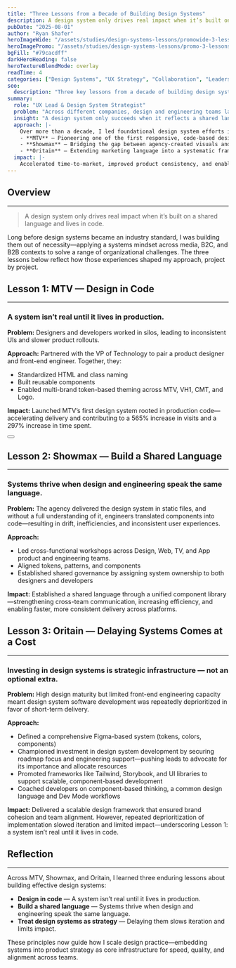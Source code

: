 ```yaml
---
title: "Three Lessons from a Decade of Building Design Systems"
description: A design system only drives real impact when it’s built on a shared language and lives in code.
pubDate: "2025-08-01"
author: "Ryan Shafer"
heroImageWide: "/assets/studies/design-systems-lessons/promowide-3-lessons.webp"
heroImagePromo: "/assets/studies/design-systems-lessons/promo-3-lessons.webp"
bgFill: "#79cacdff"
darkHeroHeading: false
heroTextureBlendMode: overlay
readTime: 4
categories: ["Design Systems", "UX Strategy", "Collaboration", "Leadership", "Optimization"]
seo:
  description: "Three key lessons from a decade of building design systems at MTV, Showmax, and Oritain—focusing on shared language, production-ready components, and scalable UX strategies that accelerated product delivery across teams and platforms."
summary:
  role: "UX Lead & Design System Strategist"
  problem: "Across different companies, design and engineering teams lacked shared systems, leading to inconsistency, rework, and slow delivery."
  insight: "A design system only succeeds when it reflects a shared language between design and engineering — and is implemented in production code."
  approach: |-
    Over more than a decade, I led foundational design system efforts in three very different contexts:
    - **MTV** — Pioneering one of the first responsive, code-based design systems within a major media organization.
    - **Showmax** — Bridging the gap between agency-created visuals and product-ready components.
    - **Oritain** — Extending marketing language into a systematic framework while confronting the risks of a system that lives only in Figma.
  impact: |-
    Accelerated time-to-market, improved product consistency, and enabled teams to focus on high-value features. At MTV, the system helped drive a **565% increase in visits** and a **297% increase in time spent**.
---
```


## Overview
---

> A design system only drives real impact when it’s built on a shared language and lives in code.

Long before design systems became an industry standard, I was building them out of necessity—applying a systems mindset across media, B2C, and B2B contexts to solve a range of organizational challenges. The three lessons below reflect how those experiences shaped my approach, project by project.


## Lesson 1: MTV — Design in Code
---
<ImageWithStyle src="/assets/studies/mtv-responsive-design/content/mtv-prototyping.webp" alt="Christa Field, a product designer on the design system team, demonstrating how MTV’s design system adapts across devices." />

### A system isn’t real until it lives in production.

**Problem:** Designers and developers worked in silos, leading to inconsistent UIs and slower product rollouts.

**Approach:** Partnered with the VP of Technology to pair a product designer and front-end engineer. Together, they:
  * Standardized HTML and class naming
  * Built reusable components
  * Enabled multi-brand token-based theming across MTV, VH1, CMT, and Logo.

**Impact:** Launched MTV’s first design system rooted in production code—accelerating delivery and contributing to a 565% increase in visits and a 297% increase in time spent.
    
<div class="mt-6 flex justify-center">
  <Button
    href="/case-studies/building-design-systems/"
    cta="Read the full case study →"
    variant="outline"
  />
</div>


## Lesson 2: Showmax — Build a Shared Language
---
<ImageWithStyle src="/assets/studies/design-systems-lessons/content/3lessons-showmax-workshop.webp" alt="Workshop in progress — the full team reviewing each group’s input." />

### Systems thrive when design and engineering speak the same language.

**Problem:** The agency delivered the design system in static files, and without a full understanding of it, engineers translated components into code—resulting in drift, inefficiencies, and inconsistent user experiences.

**Approach:**
  * Led cross-functional workshops across Design, Web, TV, and App product and engineering teams.
  * Aligned tokens, patterns, and components
  * Established shared governance by assigning system ownership to both designers and developers

**Impact:** Established a shared language through a unified component library—strengthening cross-team communication, increasing efficiency, and enabling faster, more consistent delivery across platforms.

## Lesson 3: Oritain — Delaying Systems Comes at a Cost
---
<ImageWithStyle src="/assets/studies/design-systems-lessons/content/3lessons-oritain-buttons.webp" alt="A well-built design system in Figma is only half the step." />

### Investing in design systems is strategic infrastructure — not an optional extra.

**Problem:** High design maturity but limited front-end engineering capacity meant design system software development was repeatedly deprioritized in favor of short-term delivery.

**Approach:**
  * Defined a comprehensive Figma-based system (tokens, colors, components)
  * Championed investment in design system development by securing roadmap focus and engineering support—pushing leads to advocate for its importance and allocate resources
  * Promoted frameworks like Tailwind, Storybook, and UI libraries to support scalable, component-based development
  * Coached developers on component-based thinking, a common design language and Dev Mode workflows

**Impact:** Delivered a scalable design framework that ensured brand cohesion and team alignment. However, repeated deprioritization of implementation slowed iteration and limited impact—underscoring Lesson 1: a system isn’t real until it lives in code.
    

## Reflection
---

Across MTV, Showmax, and Oritain, I learned three enduring lessons about building effective design systems:

* **Design in code** — A system isn’t real until it lives in production.
* **Build a shared language** — Systems thrive when design and engineering speak the same language.
* **Treat design systems as strategy** — Delaying them slows iteration and limits impact.

These principles now guide how I scale design practice—embedding systems into product strategy as core infrastructure for speed, quality, and alignment across teams.
